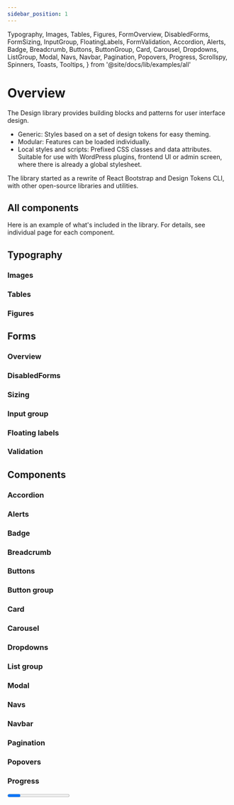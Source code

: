 ```yaml
---
sidebar_position: 1
---
```


  Typography,
  Images,
  Tables,
  Figures,
  FormOverview,
  DisabledForms,
  FormSizing,
  InputGroup,
  FloatingLabels,
  FormValidation,
  Accordion,
  Alerts,
  Badge,
  Breadcrumb,
  Buttons,
  ButtonGroup,
  Card,
  Carousel,
  Dropdowns,
  ListGroup,
  Modal,
  Navs,
  Navbar,
  Pagination,
  Popovers,
  Progress,
  Scrollspy,
  Spinners,
  Toasts,
  Tooltips,
} from '@site/docs/lib/examples/all'

# Overview

The Design library provides building blocks and patterns for user interface design.

- Generic: Styles based on a set of design tokens for easy theming.
- Modular: Features can be loaded individually.
- Local styles and scripts: Prefixed CSS classes and data attributes. Suitable for use with WordPress plugins, frontend UI or admin screen, where there is already a global stylesheet.

The library started as a rewrite of React Bootstrap and Design Tokens CLI, with other open-source libraries and utilities.

<h2>All components</h2>

Here is an example of what's included in the library. For details, see individual page for each component.

## Typography

<Typography />

### Images

<Images />

### Tables

<Tables />

### Figures

<Figures />

## Forms

### Overview

<FormOverview />

### DisabledForms

<DisabledForms />

### Sizing

<FormSizing />

### Input group

<InputGroup />

### Floating labels

<FloatingLabels />

### Validation

<FormValidation />

## Components

### Accordion

<Accordion />

### Alerts

<Alerts />

### Badge

<Badge />

### Breadcrumb

<Breadcrumb />

### Buttons

<Buttons />

### Button group

<ButtonGroup />

### Card

<Card />

### Carousel

<Carousel />

### Dropdowns

<Dropdowns />

### List group

<ListGroup />

### Modal

<Modal />

### Navs

<Navs />

### Navbar

<Navbar />

### Pagination

<Pagination />

### Popovers

<Popovers />

### Progress

<Progress />

### Scrollspy

<Scrollspy />

### Spinners

<Spinners />

### Toasts

<Toasts />

### Tooltips

<Tooltips />
